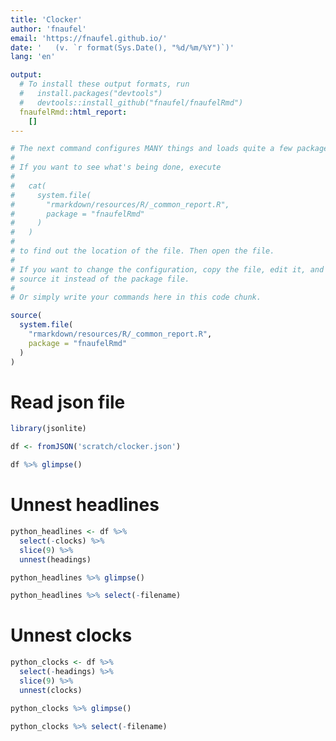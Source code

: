 ```yaml
---
title: 'Clocker'
author: 'fnaufel'
email: 'https://fnaufel.github.io/'
date: '   (v. `r format(Sys.Date(), "%d/%m/%Y")`)'
lang: 'en'

output: 
  # To install these output formats, run
  #   install.packages("devtools")
  #   devtools::install_github("fnaufel/fnaufelRmd")
  fnaufelRmd::html_report:
    []
---
```


```r
# The next command configures MANY things and loads quite a few packages.
# 
# If you want to see what's being done, execute 
# 
#   cat(
#     system.file(
#       "rmarkdown/resources/R/_common_report.R", 
#       package = "fnaufelRmd"
#     )
#   )
# 
# to find out the location of the file. Then open the file.
# 
# If you want to change the configuration, copy the file, edit it, and
# source it instead of the package file. 
# 
# Or simply write your commands here in this code chunk.

source(
  system.file(
    "rmarkdown/resources/R/_common_report.R",
    package = "fnaufelRmd"
  )
)
```


# Read json file

```r
library(jsonlite)
```

```r
df <- fromJSON('scratch/clocker.json')
```

```r
df %>% glimpse()
```

# Unnest headlines

```r
python_headlines <- df %>% 
  select(-clocks) %>% 
  slice(9) %>% 
  unnest(headings)
```

```r
python_headlines %>% glimpse()
```

```r
python_headlines %>% select(-filename)
```


# Unnest clocks

```r
python_clocks <- df %>% 
  select(-headings) %>% 
  slice(9) %>% 
  unnest(clocks)
```

```r
python_clocks %>% glimpse()
```

```r
python_clocks %>% select(-filename)
```

